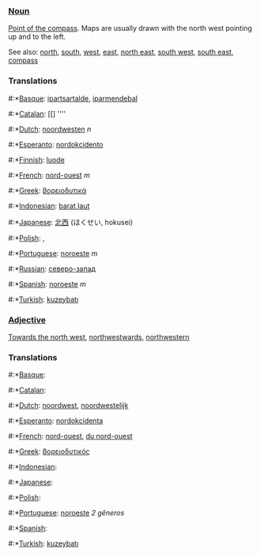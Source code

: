 ===[[Noun]]===

[[Point of the compass]]. Maps are usually drawn with the north west pointing up and to the left.

See also: [[north]], [[south]], [[west]], [[east]], [[north east]], [[south west]], [[south east]], [[compass]]

===Translations===
#:*[[Basque]]: [[ipartsartalde]], [[iparmendebal]]
#:*[[Catalan]]: [[] ''''
#:*[[Dutch]]: [[noordwesten]] ''n''
#:*[[Esperanto]]: [[nordokcidento]]
#:*[[Finnish]]: [[luode]]
#:*[[French]]: [[nord-ouest]] ''m''
#:*[[Greek]]: [[βορειοδυτικά]]
#:*[[Indonesian]]: [[barat laut]]
#:*[[Japanese]]: [[北西]] (ほくせい, hokusei)
#:*[[Polish]]: [[]], [[]]
#:*[[Portuguese]]: [[noroeste]] ''m''
#:*[[Russian]]: [[северо-запад]]
#:*[[Spanish]]: [[noroeste]] ''m''
#:*[[Turkish]]: [[kuzeybatı]]

===[[Adjective]]===

[[Towards the north west]], [[northwestwards]], [[northwestern]]

===Translations===
#:*[[Basque]]: [[]]
#:*[[Catalan]]: [[]]
#:*[[Dutch]]: [[noordwest]], [[noordwestelijk]]
#:*[[Esperanto]]: [[nordokcidenta]]
#:*[[French]]: [[nord-ouest]], [[du nord-ouest]]
#:*[[Greek]]: [[βορειοδυτικός]]
#:*[[Indonesian]]: [[]]
#:*[[Japanese]]: [[]]
#:*[[Polish]]: [[]]
#:*[[Portuguese]]: [[noroeste]] ''2 gêneros''
#:*[[Spanish]]: [[]]
#:*[[Turkish]]: [[kuzeybatı]]